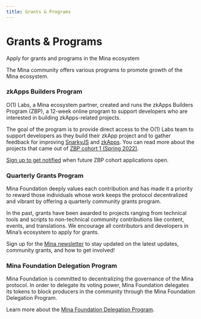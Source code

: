```yaml
---
title: Grants & Programs
---
```


# Grants & Programs



<Subhead>
  Apply for grants and programs in the Mina ecosystem
</Subhead>

The Mina community offers various programs to promote growth of the Mina ecosystem.

### zkApps Builders Program

O(1) Labs, a Mina ecosystem partner, created and runs the zkApps Builders Program (ZBP), a 12-week online program to support developers who are interested in building zkApps-related projects.

The goal of the program is to provide direct access to the O(1) Labs team to support developers as they build their zkApp project and to gather feedback for improving [SnarkyJS](/zkapps/snarkyjs-reference) and [zkApps](/zkapps). You can read more about the projects that came out of [ZBP cohort 1 (Spring 2022)](https://minaprotocol.com/blog/zkapps-builders-program-spring-2022-wrapup).

[Sign up to get notified](https://forms.gle/HWcqjj4RuCBFUAU18) when future ZBP cohort applications open.

### Quarterly Grants Program

Mina Foundation deeply values each contribution and has made it a priority to reward those individuals whose work keeps the protocol decentralized and vibrant by offering a quarterly community grants program.

In the past, grants have been awarded to projects ranging from technical tools and scripts to non-technical community contributions like content, events, and translations. We encourage all contributors and developers in Mina’s ecosystem to apply for grants.

Sign up for the [Mina newsletter](https://minaprotocol.com/) to stay updated on the latest updates, community grants, and how to get involved!

### Mina Foundation Delegation Program

Mina Foundation is committed to decentralizing the governance of the Mina protocol. In order to delegate its voting power, Mina Foundation delegates its tokens to block producers in the community through the Mina Foundation Delegation Program.

Learn more about the [Mina Foundation Delegation Program](../foundation-delegation-program).
